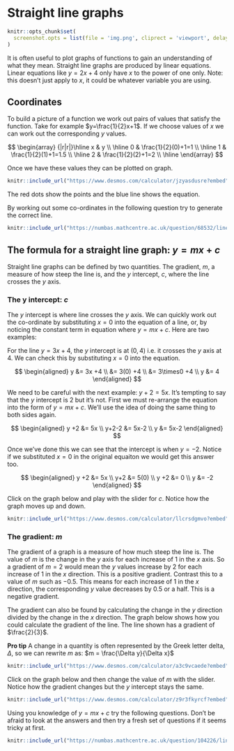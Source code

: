 # Straight line graphs

```r
knitr::opts_chunk$set(
  screenshot.opts = list(file = 'img.png', cliprect = 'viewport', delay = 2)
)
```

It is often useful to plot graphs of functions to gain an understanding of what they mean. Straight line graphs are produced by linear equations. Linear equations like $y=2x+4$ only have $x$ to the power of one only. Note: this doesn't just apply to $x$, it could be whatever variable you are using.

## Coordinates

To build a picture of a function we work out pairs of values that satisfy the function. Take for example $y=\frac{1}{2}x+1$. If we choose values of $x$ we can work out the corresponding $y$ values.

$$
\begin{array} {|r|r|}\hline x & y \\ \hline 0 & \frac{1}{2}(0)+1=1 \\
\hline 1 & \frac{1}{2}(1)+1=1.5 \\
\hline 2 & \frac{1}{2}(2)+1=2 \\ \hline  \end{array}
$$

Once we have these values they can be plotted on graph.
```r
knitr::include_url("https://www.desmos.com/calculator/jzyasdusre?embed")
```
The red dots show the points and the blue line shows the equation.

By working out some co-ordinates in the following question try to generate the correct line. 

```r
knitr::include_url("https://numbas.mathcentre.ac.uk/question/68532/linear-graphs-plotting-1-integer-values/embed/?token=c4963f30-f814-4d6f-91bc-b631f0ed1ec3", height="800px")
```

## The formula for a straight line graph: $y=mx+c$

Straight line graphs can be defined by two quantities. The gradient, $m$, a measure of how steep the line is, and the $y$ intercept, $c$, where the line crosses the $y$ axis.

### The y intercept: $c$

The $y$ intercept is where line crosses the $y$ axis. We can quickly work out the co-ordinate by substituting $x=0$ into the equation of a line, or, by noticing the constant term in equation where $y=mx+c$. Here are two examples:

For the line $y = 3x +4$, the $y$ intercept is at $(0,4)$ i.e. it crosses the $y$ axis at $4$. We can check this by substituting $x=0$ into the equation.

$$
\begin{aligned}
y &= 3x +4 \\
  &= 3(0) +4 \\
  &= 3\times0 +4 \\
y &= 4
\end{aligned}
$$

We need to be careful with the next example: $y + 2 = 5x$. It's tempting to say that the $y$ intercept is $2$ but it's not. First we must re-arrange the equation into the form of $y=mx+c$. We'll use the idea of doing the same thing to both sides again.

$$
\begin{aligned}
y +2 &= 5x \\
 y+2-2 &= 5x-2 \\
 y &= 5x-2
\end{aligned}
$$

Once we've done this we can see that the intercept is when $y=-2$. Notice if we substituted $x=0$ in the original equaiton we would get this answer too.

$$
\begin{aligned}
y +2 &= 5x \\
 y+2 &= 5(0) \\
 y +2 &= 0 \\
 y &= -2
\end{aligned}
$$

Click on the graph below and play with the slider for $c$. Notice how the graph moves up and down.

```r
knitr::include_url("https://www.desmos.com/calculator/llcrsdgmvo?embed", height="500px")
```

### The gradient: $m$

The gradient of a graph is a measure of how much steep the line is. The value of $m$ is the change in the $y$ axis for each increase of $1$ in the $x$ axis. So a gradient of $m=2$ would mean the $y$ values increase by $2$ for each increase of $1$ in the $x$ direction. This is a positive gradient. Contrast this to a value of $m$ such as $-0.5$. This means for each increase of $1$ in the $x$ direction, the corresponding $y$ value decreases by $0.5$ or a half. This is a negative gradient.

The gradient can also be found by calculating the change in the $y$ direction divided by the change in the $x$ direction. The graph below shows how you could calculate the gradient of the line. The line shown has a gradient of $\frac{2}{3}$.

**Pro tip** A change in a quantity is often represented by the Greek letter delta, $\Delta$, so we can rewrite $m$ as: $m = \frac{\Delta y}{\Delta x}$

```r
knitr::include_url("https://www.desmos.com/calculator/a3c9vcaede?embed", height="500px")
```

Click on the graph below and then change the value of $m$ with the slider. Notice how the gradient changes but the $y$ intercept stays the same.

```r
knitr::include_url("https://www.desmos.com/calculator/z9r3fkyrcf?embed", height="500px")
```

Using you knowledge of $y=mx+c$ try the following questions. Don't be afraid to look at the answers and then try a fresh set of questions if it seems tricky at first.

```r
knitr::include_url("https://numbas.mathcentre.ac.uk/question/104226/linear-graphs-reading-gradient-and-intercept-from-an-equation/embed/?token=2d71329a-7508-4dfa-9115-96abe822746a", height="800px")
```
